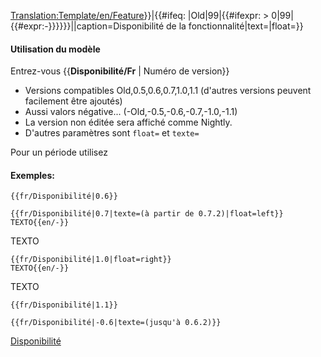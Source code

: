 <noinclude>[[Translation:Template/en/Feature]]</noinclude><noinclude></noinclude><includeonly>{{en/VersionBox|{{#ifeq: {{{1|}}}|Old|0|{{#ifexpr: {{{1|}}} < 0|0|{{{1|}}}}}}}|{{#ifeq: {{{1|}}}|Old|99|{{#ifexpr: {{{1|}}} > 0|99|{{#expr:-{{{1|}}}}}}}}}||caption=Disponibilité de la fonctionnalité|text={{{texte|}}}|float={{{float|}}}}}</includeonly><noinclude>

==== Utilisation du modèle====
Entrez-vous <nowiki>{{</nowiki>'''Disponibilité/Fr'''<nowiki> | Numéro de version}}</nowiki>
*Versions compatibles Old,0.5,0.6,0.7,1.0,1.1 (d'autres versions peuvent facilement être ajoutés)
*Aussi valors négative... (-Old,-0.5,-0.6,-0.7,-1.0,-1.1)
*La version non éditée sera affiché comme Nightly.
*D'autres paramètres sont <code>float=</code> et <code>texte=</code>
Pour un période utilisez {{en/S|fr/Disponibilité période}}

==== Exemples:====
<pre>{{fr/Disponibilité|0.6}}</pre>
{{fr/Disponibilité|0.6}}
<pre>{{fr/Disponibilité|0.7|texte=(à partir de 0.7.2)|float=left}}
TEXTO{{en/-}}</pre>
{{fr/Disponibilité|0.7|texte=(à partir de 0.7.2)|float=left}}
TEXTO{{en/-}}
<pre>{{fr/Disponibilité|1.0|float=right}}
TEXTO{{en/-}}</pre>
{{fr/Disponibilité|1.0|float=right}}
TEXTO{{en/-}}
<pre>{{fr/Disponibilité|1.1}}</pre>
{{fr/Disponibilité|1.1}}
<pre>{{fr/Disponibilité|-0.6|texte=(jusqu'à 0.6.2)}}</pre>
{{fr/Disponibilité|-0.6|texte=(jusqu'à 0.6.2)}}

[[Category:fr/Modèles|Disponibilité]]
</noinclude>